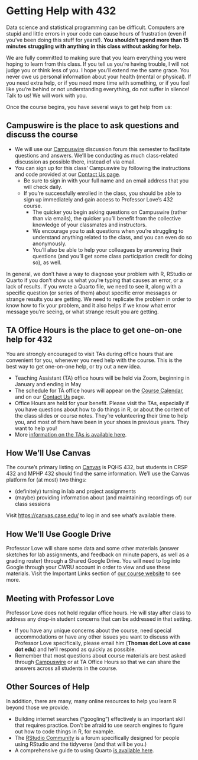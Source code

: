 # Getting Help with 432

Data science and statistical programming can be difficult. Computers are stupid and little errors in your code can cause hours of frustration (even if you've been doing this stuff for years!). **You shouldn't spend more than 15 minutes struggling with anything in this class without asking for help.**

We are fully committed to making sure that you learn everything you were hoping to learn from this class. If you tell us you're having trouble, I will not judge you or think less of you. I hope you'll extend me the same grace. You never owe us personal information about your health (mental or physical). If you need extra help, or if you need more time with something, or if you feel like you're behind or not understanding everything, do not suffer in silence! Talk to us! We will work with you.

Once the course begins, you have several ways to get help from us:

## Campuswire is the place to ask questions and discuss the course

- We will use our [Campuswire](https://campuswire.com/) discussion forum this semester to facilitate questions and answers. We'll be conducting as much class-related discussion as possible there, instead of via email.
- You can sign up for this class' Campuswire by following the instructions and code provided at our [Contact Us page](https://thomaselove.github.io/432-2024/contact.html).
  - Be sure to sign in with your full name and an email address that you will check daily.
  - If you're successfully enrolled in the class, you should be able to sign up immediately and gain access to Professor Love's 432 course.
    - The quicker you begin asking questions on Campuswire (rather than via emails), the quicker you'll benefit from the collective knowledge of your classmates and instructors. 
    - We encourage you to ask questions when you're struggling to understand anything related to the class, and you can even do so anonymously.
    - You'll also be able to help your colleagues by answering their questions (and you'll get some class participation credit for doing so), as well.

In general, we don't have a way to diagnose your problem with R, RStudio or Quarto if you don't show us what you're typing that causes an error, or a lack of results. If you wrote a Quarto file, we need to see it, along with a specific question (or series of them) about specific error messages or strange results you are getting. We need to replicate the problem in order to know how to fix your problem, and it also helps if we know what error message you're seeing, or what strange result you are getting.

## TA Office Hours is the place to get one-on-one help for 432

You are strongly encouraged to visit TAs during office hours that are convenient for you, whenever you need help with the course. This is the best way to get one-on-one help, or try out a new idea. 

- Teaching Assistant (TA) office hours will be held via Zoom, beginning in January and ending in May
- The schedule for TA office hours will appear on the [Course Calendar](https://thomaselove.github.io/432-2024/calendar.html), and on our [Contact Us](https://thomaselove.github.io/432-2024/contact.html) page.
- Office Hours are held for your benefit. Please visit the TAs, especially if you have questions about how to do things in R, or about the content of the class slides or course notes. They're volunteering their time to help you, and most of them have been in your shoes in previous years. They want to help you!
- More [information on the TAs is available here](04-teachingassistants.qmd).

## How We'll Use Canvas

The course's primary listing on [Canvas](https://canvas.case.edu/) is PQHS 432, but students in CRSP 432 and MPHP 432 should find the same information. We'll use the Canvas platform for (at most) two things:

- (definitely) turning in lab and project assignments
- (maybe) providing information about (and maintaining recordings of) our class sessions

Visit <https://canvas.case.edu/> to log in and see what's available there.

## How We'll Use Google Drive

Professor Love will share some data and some other materials (answer sketches for lab assignments, and feedback on minute papers, as well as a grading roster) through a Shared Google Drive. You will need to log into Google through your CWRU account in order to view and use these materials. Visit the Important Links section of [our course website](https://thomaselove.github.io/432-2024/) to see more.

## Meeting with Professor Love

Professor Love does not hold regular office hours. He will stay after class to address any drop-in student concerns that can be addressed in that setting.

- If you have any unique concerns about the course, need special accommodations or have any other issues you want to discuss with Professor Love specifically, please email him (**Thomas dot Love at case dot edu**) and he'll respond as quickly as possible.
- Remember that most questions about course materials are best asked through [Campuswire](https://campuswire.com/) or at TA Office Hours so that we can share the answers across all students in the course.

## Other Sources of Help

In addition, there are many, many online resources to help you learn R beyond those we provide. 

- Building internet searches ("googling") effectively is an important skill that requires practice. Don't be afraid to use search engines to figure out how to code things in R, for example.
- The [RStudio Community](https://community.rstudio.com/) is a forum specifically designed for people using RStudio and the tidyverse (and that will be you.)
- A comprehensive guide to using Quarto [is available here](https://quarto.org/docs/guide/).
